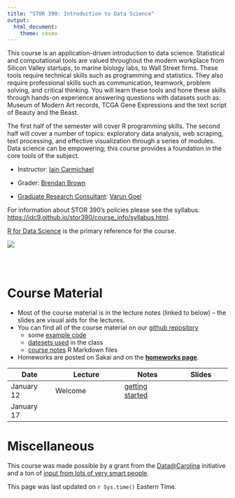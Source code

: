 ```yaml
---
title: "STOR 390: Introduction to Data Science"
output:
  html_document:
    theme: cosmo
---
```



This course is an application-driven introduction to data science. Statistical and computational tools are valued throughout the modern workplace from Silicon Valley startups, to marine biology labs, to Wall Street firms. These tools require technical skills such as programming and statistics. They also require professional skills such as communication, teamwork, problem solving, and critical thinking. You will learn these tools and hone these skills through hands-on experience answering questions with datasets such as: Museum of Modern Art records, TCGA Gene Expressions and the text script of Beauty and the Beast.

The first half of the semester will cover R programming skills. The second half will cover a number of topics: exploratory data analysis, web scraping, text processing, and effective visualization through a series of modules. Data science can be empowering; this course provides a foundation in the core tools of the subject.


- Instructor: [Iain Carmichael](http://iaincarmichael.web.unc.edu/)

- Grader: [Brendan Brown](http://stat-or-old.oasis.unc.edu/people/graduate-students/brendan-brown)

- [Graduate Research Consultant](http://our.unc.edu/grads-post/grc/): [Varun Goel](http://varungoel.web.unc.edu/author/varung/)

For information about STOR 390's policies please see the syllabus: [https://idc9.github.io/stor390/course_info/syllabus.html](https://idc9.github.io/stor390/course_info/syllabus.html). 

[R for Data Science](http://r4ds.had.co.nz/) is the primary reference for the course.

![](course_info/r4ds.png)

<br>
<br>


# **Course Material**


- Most of the course material is in the lecture notes (linked to below) -- the slides are visual aids for the lectures. 
- You can find all of the course material on our [github repository](https://github.com/idc9/stor390)
    - some [example code](https://github.com/idc9/stor390/tree/master/example_code/)
    - [datesets used](https://github.com/idc9/stor390/tree/master/data/) in the class
    - [course notes](https://github.com/idc9/stor390/tree/master/notes/) R Markdown files
- Homeworks are posted on Sakai and on the [**homeworks page**](homeworks.html).



| Date | Lecture | Notes | Slides |
|------|---------|-------|-------|
|January 12 |Welcome | [getting started](notes/getting_started/getting_started.html) | | [data.gov](assignments/gov_data/gov_data.html)|
|January 17 | | |





# **Miscellaneous**

This course was made possible by a grant from the [Data@Carolina](http://data.web.unc.edu/) initiative and a ton of [input from lots of very smart people](course_info/acknowledgments.html).

This page was last updated on `r Sys.time()` Eastern Time.


